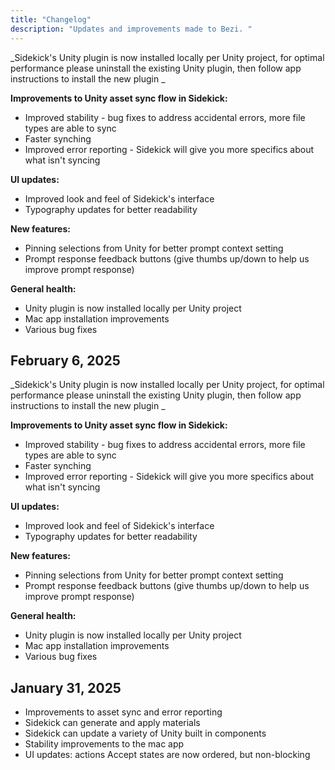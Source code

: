 ```yaml
---
title: "Changelog"
description: "Updates and improvements made to Bezi. "
---
```



<Update label="02/06/2025">
  _Sidekick's Unity plugin is now installed locally per Unity project, for optimal performance please uninstall the existing Unity plugin, then follow app instructions to install the new plugin _

  **Improvements to Unity asset sync flow in Sidekick:** 

  - Improved stability - bug fixes to address accidental errors, more file types are able to sync
  - Faster synching
  - Improved error reporting - Sidekick will give you more specifics about what isn't syncing

   **UI updates:** 

  - Improved look and feel of Sidekick's interface
  - Typography updates for better readability

   **New features:** 

  - Pinning selections from Unity for better prompt context setting
  - Prompt response feedback buttons (give thumbs up/down to help us improve prompt response)

   **General health:** 

  - Unity plugin is now installed locally per Unity project
  - Mac app installation improvements
  - Various bug fixes
</Update>


## February 6, 2025

_Sidekick's Unity plugin is now installed locally per Unity project, for optimal performance please uninstall the existing Unity plugin, then follow app instructions to install the new plugin _

**Improvements to Unity asset sync flow in Sidekick:** 

- Improved stability - bug fixes to address accidental errors, more file types are able to sync
- Faster synching
- Improved error reporting - Sidekick will give you more specifics about what isn't syncing

 **UI updates:** 

- Improved look and feel of Sidekick's interface
- Typography updates for better readability

 **New features:** 

- Pinning selections from Unity for better prompt context setting
- Prompt response feedback buttons (give thumbs up/down to help us improve prompt response)

 **General health:** 

- Unity plugin is now installed locally per Unity project
- Mac app installation improvements
- Various bug fixes

## January 31, 2025

- Improvements to asset sync and error reporting
- Sidekick can generate and apply materials
- Sidekick can update a variety of Unity built in components
- Stability improvements to the mac app
- UI updates: actions Accept states are now ordered, but non-blocking